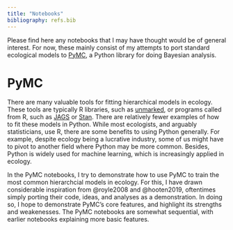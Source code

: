 ```yaml
---
title: "Notebooks"
bibliography: refs.bib
---
```


Please find here any notebooks that I may have thought would be of general interest. For now, these mainly consist of my attempts to port standard ecological models to [PyMC](https://www.pymc.io/welcome.html), a Python library for doing Bayesian analysis. 

# PyMC

There are many valuable tools for fitting hierarchical models in ecology. These tools are typically R libraries, such as [unmarked](https://rbchan.github.io/unmarked/), or programs called from R, such as [JAGS](https://www.mbr-pwrc.usgs.gov/pubanalysis/roylebook/) or [Stan](https://fukamilab.github.io/BIO202/09-C-occupancy-models.html). There are relatively fewer examples of how to fit these models in Python. While most ecologists, and arguably statisticians, use R, there are some benefits to using Python generally. For example, despite ecology being a lucrative industry, some of us might have to pivot to another field where Python may be more common. Besides, Python is widely used for machine learning, which is increasingly applied in ecology.  

In the PyMC notebooks, I try to demonstrate how to use PyMC to train the most common hierarchcial models in ecology. For this, I have drawn considerable inspiration from @royle2008 and @hooten2019, oftentimes simply porting their code, ideas, and analyses as a demonstration. In doing so, I hope to demonstrate PyMC's core features, and highlight its strengths and weakenesses. The PyMC notebooks are somewhat sequential, with earlier notebooks explaining more basic features.